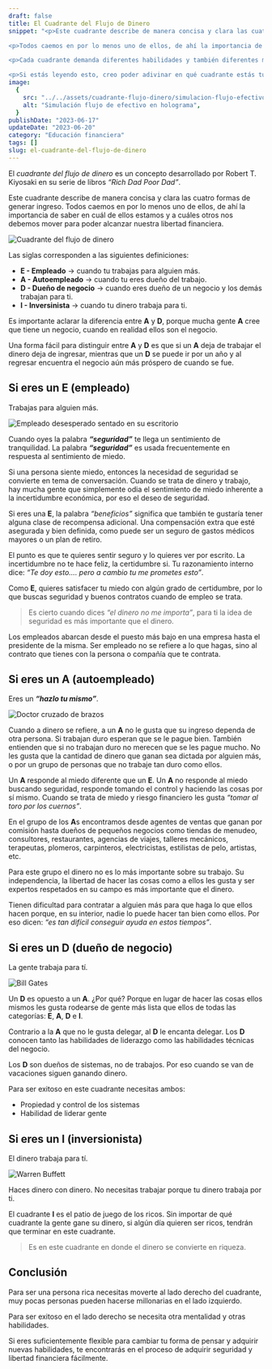 ```yaml
---
draft: false
title: El Cuadrante del Flujo de Dinero
snippet: "<p>Este cuadrante describe de manera concisa y clara las cuatro <strong>formas de generar ingreso</strong>.</p>

<p>Todos caemos en por lo menos uno de ellos, de ahí la importancia de saber en cuál de ellos estamos y a cuál nos debemos mover para poder alcanzar nuestra libertad financiera.</p>

<p>Cada cuadrante demanda diferentes habilidades y también diferentes mentalidades.</p>

<p>Si estás leyendo esto, creo poder adivinar en qué cuadrante estás tu.</p>"
image:
  {
    src: "../../assets/cuadrante-flujo-dinero/simulacion-flujo-efectivo.jpg",
    alt: "Simulación flujo de efectivo en holograma",
  }
publishDate: "2023-06-17"
updateDate: "2023-06-20"
category: "Educación financiera"
tags: []
slug: el-cuadrante-del-flujo-de-dinero
---
```



El _cuadrante del flujo de dinero_ es un concepto desarrollado por Robert T. Kiyosaki en su serie de libros _“Rich Dad Poor Dad”_.

Este cuadrante describe de manera concisa y clara las cuatro formas de generar ingreso. Todos caemos en por lo menos uno de ellos, de ahí la importancia de saber en cuál de ellos estamos y a cuáles otros nos debemos mover para poder alcanzar nuestra libertad financiera.

<Image
  src={Cuadrante}
  alt="Cuadrante del flujo de dinero"
  width={280}
  format="avif"
  quality="high"
  class="mx-auto w-min rounded-lg"
/>

Las siglas corresponden a las siguientes definiciones:

- **E - Empleado** -> cuando tu trabajas para alguien más.
- **A - Autoempleado** -> cuando tu eres dueño del trabajo.
- **D - Dueño de negocio** -> cuando eres dueño de un negocio y los demás trabajan para ti.
- **I - Inversinista** -> cuando tu dinero trabaja para ti.

Es importante aclarar la diferencia entre **A** y **D**, porque mucha gente **A** cree que tiene un negocio, cuando en realidad ellos son el negocio.

Una forma fácil para distinguir entre **A** y **D** es que si un **A** deja de trabajar el dinero deja de ingresar, mientras que un **D** se puede ir por un año y al regresar encuentra el negocio aún más próspero de cuando se fue.

## Si eres un E (empleado)

Trabajas para alguien más.

<Image
  src={Empleado}
  alt="Empleado desesperado sentado en su escritorio"
  width={768}
  format="avif"
  quality="high"
  class="mx-auto rounded-lg object-cover shadow md:h-96"
/>

Cuando oyes la palabra **_“seguridad”_** te llega un sentimiento de tranquilidad. La palabra **_“seguridad”_** es usada frecuentemente en respuesta al sentimiento de miedo.

Si una persona siente miedo, entonces la necesidad de seguridad se convierte en tema de conversación. Cuando se trata de dinero y trabajo, hay mucha gente que simplemente odia el sentimiento de miedo inherente a la incertidumbre económica, por eso el deseo de seguridad.

Si eres una **E**, la palabra _“beneficios”_ significa que también te gustaría tener alguna clase de recompensa adicional. Una compensación extra que esté asegurada y bien definida, como puede ser un seguro de gastos médicos mayores o un plan de retiro.

El punto es que te quieres sentir seguro y lo quieres ver por escrito. La incertidumbre no te hace feliz, la certidumbre si. Tu razonamiento interno dice: _“Te doy esto…. pero a cambio tu me prometes esto”_.

Como **E**, quieres satisfacer tu miedo con algún grado de certidumbre, por lo que buscas seguridad y buenos contratos cuando de empleo se trata.

> Es cierto cuando dices _“el dinero no me importa”_, para ti la idea de seguridad es más importante que el dinero.

Los empleados abarcan desde el puesto más bajo en una empresa hasta el presidente de la misma. Ser empleado no se refiere a lo que hagas, sino al contrato que tienes con la persona o compañía que te contrata.

## Si eres un A (autoempleado)

Eres un **_“hazlo tu mismo”_**.

<Image
  src={Doctor}
  alt="Doctor cruzado de brazos"
  width={768}
  format="avif"
  quality="high"
  class="mx-auto rounded-lg object-cover shadow md:h-96"
/>

Cuando a dinero se refiere, a un **A** no le gusta que su ingreso dependa de otra persona. Si trabajan duro esperan que se le pague bien. También entienden que si no trabajan duro no merecen que se les pague mucho. No les gusta que la cantidad de dinero que ganan sea dictada por alguien más, o por un grupo de personas que no trabaje tan duro como ellos.

Un **A** responde al miedo diferente que un **E**. Un **A** no responde al miedo buscando seguridad, responde tomando el control y haciendo las cosas por sí mismo. Cuando se trata de miedo y riesgo financiero les gusta _“tomar al toro por los cuernos”_.

En el grupo de los **A**s encontramos desde agentes de ventas que ganan por comisión hasta dueños de pequeños negocios como tiendas de menudeo, consultores, restaurantes, agencias de viajes, talleres mecánicos, terapeutas, plomeros, carpinteros, electricistas, estilistas de pelo, artistas, etc.

Para este grupo el dinero no es lo más importante sobre su trabajo. Su independencia, la libertad de hacer las cosas como a ellos les gusta y ser expertos respetados en su campo es más importante que el dinero.

Tienen dificultad para contratar a alguien más para que haga lo que ellos hacen porque, en su interior, nadie lo puede hacer tan bien como ellos. Por eso dicen: _“es tan difícil conseguir ayuda en estos tiempos”_.

## Si eres un D (dueño de negocio)

La gente trabaja para tí.

<Image
  src={BillGates}
  alt="Bill Gates"
  width={768}
  format="avif"
  quality="high"
  class="mx-auto rounded-lg object-cover shadow md:h-96"
/>

Un **D** es opuesto a un **A**. ¿Por qué? Porque en lugar de hacer las cosas ellos mismos les gusta rodearse de gente más lista que ellos de todas las categorías: **E**, **A**, **D** e **I**.

Contrario a la **A** que no le gusta delegar, al **D** le encanta delegar. Los **D** conocen tanto las habilidades de liderazgo como las habilidades técnicas del negocio.

Los **D** son dueños de sistemas, no de trabajos. Por eso cuando se van de vacaciones siguen ganando dinero.

Para ser exitoso en este cuadrante necesitas ambos:

- Propiedad y control de los sistemas
- Habilidad de liderar gente

## Si eres un I (inversionista)

El dinero trabaja para tí.

<Image
  src={WarrenBuffett}
  alt="Warren Buffett"
  width={768}
  format="avif"
  quality="high"
  class="mx-auto rounded-lg object-cover shadow md:h-96"
/>

Haces dinero con dinero. No necesitas trabajar porque tu dinero trabaja por ti.

El cuadrante **I** es el patio de juego de los ricos. Sin importar de qué cuadrante la gente gane su dinero, si algún día quieren ser ricos, tendrán que terminar en este cuadrante.

> Es en este cuadrante en donde el dinero se convierte en riqueza.

## Conclusión

Para ser una persona rica necesitas moverte al lado derecho del cuadrante, muy pocas personas pueden hacerse millonarias en el lado izquierdo.

Para ser exitoso en el lado derecho se necesita otra mentalidad y otras habilidades.

Si eres suficientemente flexible para cambiar tu forma de pensar y adquirir nuevas habilidades, te encontrarás en el proceso de adquirir seguridad y libertad financiera fácilmente.

